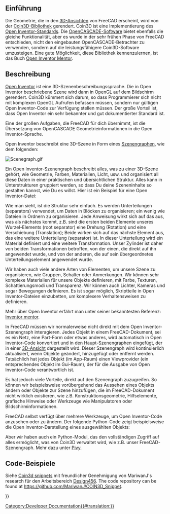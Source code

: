 <languages/>

{{Docnav/de
|[[Scripted_objects/de|Skriptgenerierte Objekte]]
|[[Pivy/de|Pivy]]
}}

{{TOCright}}

<span id="Introduction"></span>
==Einführung==

Die Geometrie, die in den [[3D_view/de|3D-Ansichten]] von FreeCAD erscheint, wird von der [https://en.wikipedia.org/wiki/Coin3D Coin3D-Bibliothek] gerendert. Coin3D ist eine Implementierung des [https://en.wikipedia.org/wiki/Open_Inventor Open Inventor-Standards]. Die [https://en.wikipedia.org/wiki/Open_Cascade_Technology OpenCASCADE-Software] bietet ebenfalls die gleiche Funktionalität, aber es wurde in der sehr frühen Phase von FreeCAD entschieden, nicht den eingebauten OpenCASCADE-Betrachter zu verwenden, sondern auf die leistungsfähigere Coin3D-Software umzusteigen. Eine gute Möglichkeit, diese Bibliothek kennenzulernen, ist das Buch [http://www-evasion.imag.fr/Membres/Francois.Faure/doc/inventorMentor/sgi_html/ Open Inventor Mentor].

<span id="Description"></span>
==Beschreibung==

[https://en.wikipedia.org/wiki/Open_Inventor Open Inventor] ist eine 3D-Szenenbeschreibungssprache. Die in Open Inventor beschriebene Szene wird dann in OpenGL auf dem Bildschirm gerendert. Coin3D kümmert sich darum, so dass Programmierer sich nicht mit komplexen OpenGL Aufrufen befassen müssen, sondern nur gültigen Open Inventor-Code zur Verfügung stellen müssen. Der große Vorteil ist, dass Open Inventor ein sehr bekannter und gut dokumentierter Standard ist.

Eine der großen Aufgaben, die FreeCAD für dich übernimmt, ist die Übersetzung von OpenCASCADE Geometrieinformationen in die Open Inventor-Sprache.

Open Inventor beschreibt eine 3D-Szene in Form eines [https://de.wikipedia.org/wiki/Szenengraph Szenengraphen], wie dem folgenden:

[[Image:Scenegraph.gif]]
{{Caption|Bild entnommen aus [https://web.archive.org/web/20190807185912/http://www-evasion.imag.fr/~Francois.Faure/doc/inventorMentor/sgi_html/ Inventor mentor]}}

Ein Open Inventor-Szenengraph beschreibt alles, was zu einer 3D-Szene gehört, wie Geometrie, Farben, Materialien, Licht, usw. und organisiert all diese Daten in einer praktischen und übersichtlichen Struktur. Alles kann in Unterstrukturen gruppiert werden, so dass Du deine Szeneninhalte so gestalten kannst, wie Du es willst. Hier ist ein Beispiel für eine Open Inventor-Datei:

{{Code|lang=bash|code=
#Inventor V2.0 ascii
 
Separator { 
    RotationXYZ {	
       axis Z
       angle 0
    }
    Transform {
       translation 0 0 0.5
    }
    Separator {	
       Material {
          diffuseColor 0.05 0.05 0.05
       }
       Transform {
          rotation 1 0 0 1.5708
          scaleFactor 0.2 0.5 0.2
       }
       Cylinder {
       }
    }
}
}}

Wie man sieht, ist die Struktur sehr einfach. Es werden Unterteilungen (separators) verwendet, um Daten in Blöcken zu organisieren; ein wenig wie Dateien in Ordnern zu organisieren. Jede Anweisung wirkt sich auf das aus, was als nächstes kommt, z.B. sind die ersten beiden Elemente unseres Wurzel-Elements (root separator) eine Drehung (Rotation) und eine Verschiebung (Translation); Beide wirken sich auf das nächste Element aus, das eine weitere Unterteilung (separator) ist. In dieser Unterteilung wird ein Material definiert und eine weitere Transformation. 
Unser Zylinder ist daher von beiden Transformationen betroffen, von der einen, die direkt auf ihn angewendet wurde, und von der anderen, die auf sein übergeordnetes Unterteilungselement angewendet wurde.

Wir haben auch viele andere Arten von Elementen, um unsere Szene zu organisieren, wie Gruppen, Schalter oder Anmerkungen. Wir können sehr komplexe Materialien für unsere Objekte definieren, mit Farbe, Texturen, Schattierungsmodi und Transparenz. Wir können auch Lichter, Kameras und sogar Bewegungen definieren. Es ist sogar möglich, Skriptteile in Open Inventor-Dateien einzubetten, um komplexere Verhaltensweisen zu definieren.

Mehr über Open Inventor erfährt man unter seiner bekanntesten Referenz: [http://www-evasion.imag.fr/~Francois.Faure/doc/inventorMentor/sgi_html/ Inventor mentor].

In FreeCAD müssen wir normalerweise nicht direkt mit dem Open Inventor-Szenengraph interagieren. Jedes Objekt in einem FreeCAD-Dokument, sei es ein Netz, eine Part-Form oder etwas anderes, wird automatisch in Open Inventor-Code konvertiert und in den Haupt-Szenengraphen eingefügt, der in einer [[3D_view/de|3D-Ansicht]] dargestellt wird. Dieser Szenengraph wird kontinuierlich aktualisiert, wenn Objekte geändert, hinzugefügt oder entfernt werden. Tatsächlich hat jedes Objekt (im App-Raum) einen Viewprovider (ein entsprechendes Objekt im Gui-Raum), der für die Ausgabe von Open Inventor-Code verantwortlich ist.

Es hat jedoch viele Vorteile, direkt auf den Szenengraph zuzugreifen. So können wir beispielsweise vorübergehend das Aussehen eines Objekts ändern oder Objekte zur Szene hinzufügen, die im FreeCAD-Dokument nicht wirklich existieren, wie z.B. Konstruktionsgeometrie, Hilfselemente, grafische Hinweise oder Werkzeuge wie Manipulatoren oder Bildschirminformationen.

FreeCAD selbst verfügt über mehrere Werkzeuge, um Open Inventor-Code anzusehen oder zu ändern. Der folgende Python-Code zeigt beispielsweise die Open Inventor-Darstellung eines ausgewählten Objekts:

{{Code|code=
obj = FreeCAD.ActiveDocument.ActiveObject
viewprovider = obj.ViewObject
print viewprovider.toString()

}}

Aber wir haben auch ein Python-Modul, das den vollständigen Zugriff auf alles ermöglicht, was von Coin3D verwaltet wird, wie z.B. unser FreeCAD-Szenengraph. Mehr dazu unter [[Pivy/de|Pivy]].

<span id="Coding_examples"></span>
==Code-Beispiele==

Siehe [[Coin3d_snippets/de|Coin3d snippets]] mit freundlicher Genehmigung von MariwanJ's research für den Arbeitsbereich [[Design456_Workbench|Design456]]. The code repository can be found at https://github.com/MariwanJ/COIN3D_Snippet.
{{Top}}

{{Docnav/de
|[[Scripted_objects/de|Skriptgenerierte Objekte]]
|[[Pivy/de|Pivy]]
}}

{{Powerdocnavi{{#translation:}}}}
[[Category:Developer Documentation{{#translation:}}]]